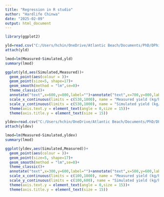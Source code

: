 ```yaml
---
title: "Regression in R studio"
author: "Hardlife Chinwa"
date: "2025-02-09"
output: html_document
---
```


```r
library(ggplot2)
```

```r
yld=read.csv("C:/Users/hchin/OneDrive/Atlantic Beach/Documents/PhD/DPhil/Yield_Gap_analysis/Yield_Gaps/Glasshouse/yield.csv")
attach(yld)
```

```r
lmod=lm(Measured~Simulated,yld)
summary(lmod)
```

```r
ggplot(yld,aes(Simulated,Measured))+
  geom_point(aes(colour = ))+
  geom_point(size=5, shape=17)+
  geom_smooth(method = "lm",se=0)+
  theme_classic()+
  annotate("text",x=600,y=800,label="")+annotate("text",x=700,y=800,label="")+
  scale_x_continuous(limits = c(530,1000), name = "Measured yield (kg/ha)") +
  scale_y_continuous(limits = c(530,1000), name = "Simulated yield (kg/ha)")+theme(axis.text.x = element_text(angle = 90,size = 15))+theme(axis.title.x = element_text(size = 15))+
  theme(axis.text.y = element_text(angle = 0,size = 15))+
  theme(axis.title.y = element_text(size = 15))
```

```r
yldev=read.csv("C:/Users/hchin/OneDrive/Atlantic Beach/Documents/PhD/DPhil/Yield_Gap_analysis/Yield_Gaps/Glasshouse/yield eval.csv")
attach(yldev)
```

```r
lmod=lm(Measured~Simulated,yldev) 
summary(lmod)
```

```r
ggplot(yldev,aes(Simulated,Measured))+
  geom_point(aes(colour = ))+
  geom_point(size=5, shape=17)+
  geom_smooth(method = "lm",se=0)+
  theme_classic()+
  annotate("text",x=300,y=600,label="")+annotate("text",x=500,y=600,label="")+
  scale_x_continuous(limits = c(100,1000), name = "Measured yield (kg/ha)") +
  scale_y_continuous(limits = c(100,600), name = "Simulated yield (kg/ha)")+theme(axis.text.x = element_text(angle = 90,size = 15))+theme(axis.title.x = element_text(size = 15))+
  theme(axis.text.y = element_text(angle = 0,size = 15))+
  theme(axis.title.y = element_text(size = 15))
```
